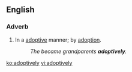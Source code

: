 ==English==

===Adverb===
{{en-adv}}

# In a [[adoptive]] manner; by [[adoption]].
#: ''The became grandparents '''adoptively'''.''

[[ko:adoptively]]
[[vi:adoptively]]